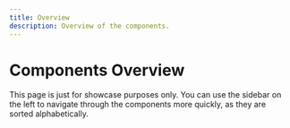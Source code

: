 ```yaml
---
title: Overview
description: Overview of the components.
---
```


# Components Overview

This page is just for showcase purposes only. You can use the sidebar on the left to navigate through the components more quickly, as they are sorted alphabetically.

<OverviewWrapper>
    <OverviewGroup title="Group Container">
        <OverviewComponent title="Component Container" img="/images/components/component-container.png" />
    </OverviewGroup>
</OverviewWrapper>
